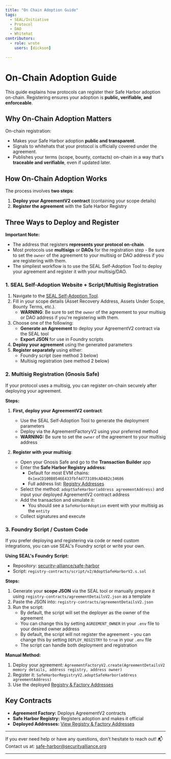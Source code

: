 ```yaml
---
title: "On Chain Adoption Guide"
tags:
  - SEAL/Initiative
  - Protocol
  - DAO
  - Whitehat
contributors:
  - role: wrote
    users: [dickson]

---
```



<TagProvider>
<TagFilter />

# On-Chain Adoption Guide

<TagList tags={frontmatter.tags} />
<AttributionList contributors={frontmatter.contributors} />

This guide explains how protocols can register their Safe Harbor adoption on-chain. Registering ensures your adoption is **public, verifiable, and enforceable**.

## Why On-Chain Adoption Matters

On-chain registration:
- Makes your Safe Harbor adoption **public and transparent**.
- Signals to whitehats that your protocol is officially covered under the agreement.
- Publishes your terms (scope, bounty, contacts) on-chain in a way that's **traceable and verifiable**, even if updated later.

## How On-Chain Adoption Works

The process involves **two steps**:
1. **Deploy your AgreementV2 contract** (containing your scope details)
2. **Register the agreement** with the Safe Harbor Registry

## Three Ways to Deploy and Register

**Important Note:**
- The address that registers **represents your protocol on-chain**.
- Most protocols use **multisigs** or **DAOs** for the registration step - Be sure to set the `owner` of the agreement to your multisig or DAO address if you are registering with them.
- The simpliest workflow is to use the SEAL Self-Adoption Tool to deploy your agreement and register it with your multisig/DAO.

### 1. SEAL Self-Adoption Website + Script/Multisig Registration
1. Navigate to the [SEAL Self-Adoption Tool](https://safeharbor.securityalliance.org/adoption).
2. Fill in your scope details (Asset Recovery Address, Assets Under Scope, Bounty Terms, etc.).
    - **WARNING**: Be sure to set the `owner` of the agreement to your multisig or DAO address if you're registering with them.
3. Choose one of the following:
    - **Generate an Agreement** to deploy your AgreementV2 contract via the SEAL tool
    - **Export JSON** for use in Foundry scripts
4. **Deploy your agreement** using the generated parameters
5. **Register separately** using either:
    - Foundry script (see method 3 below)
    - Multisig registration (see method 2 below)

### 2. Multisig Registration (Gnosis Safe)
If your protocol uses a multisig, you can register on-chain securely after deploying your agreement.

**Steps:**
1. **First, deploy your AgreementV2 contract**:
    - Use the SEAL Self-Adoption Tool to generate the deployment parameters
    - Deploy via the AgreementFactoryV2 using your preferred method
    - **WARNING:** Be sure to set the `owner` of the agreement to your multisig address

2. **Register with your multisig**:
    - Open your Gnosis Safe and go to the **Transaction Builder** app
    - Enter the **Safe Harbor Registry address**:
        - Default for most EVM chains: `0x1eaCD100B0546E433fbf4d773109cAD482c34686`
        - Full address list: [Registry Addresses](https://github.com/security-alliance/safe-harbor)
    - Select the method: `adoptSafeHarbor(address agreementAddress)` and input your deployed AgreementV2 contract address
    - Add the transaction and simulate it:
        - You should see a `SafeHarborAdoption` event with your multisig as the `entity`
    - Collect signatures and execute

### 3. Foundry Script / Custom Code
If you prefer deploying and registering via code or need custom integrations, you can use SEAL's Foundry script or write your own.

**Using SEAL's Foundry Script:**
- Repository: [security-alliance/safe-harbor](https://github.com/security-alliance/safe-harbor)
- Script: `registry-contracts/script/v2/AdoptSafeHarborV2.s.sol`

**Steps:**
1. Generate your **scope JSON** via the SEAL tool or manually prepare it using `registry-contracts/agreementDetailsV2.json` as a template
2. Paste the JSON into: `registry-contracts/agreementDetailsV2.json`
3. Run the script:
    - By default, the script will set the deployer as the owner of the agreement
    - You can change this by setting `AGREEMENT_OWNER` in your `.env` file to your desired owner address
    - By default, the script will not register the agreement - you can change this by setting `DEPLOY_REGISTRY` to `true` in your `.env` file
    - The script can handle both deployment and registration

**Manual Method:**
1. Deploy your agreement: `AgreementFactoryV2.create(AgreementDetailsV2 memory details, address registry, address owner)`
2. Register it: `SafeHarborRegistryV2.adoptSafeHarbor(address agreementAddress)`
3. Use the deployed [Registry & Factory Addresses](https://github.com/security-alliance/safe-harbor/blob/main/README.md)

## Key Contracts

- **Agreement Factory:** Deploys AgreementV2 contracts
- **Safe Harbor Registry:** Registers adoption and makes it official
- **Deployed Addresses:** [View Registry & Factory Addresses](https://github.com/security-alliance/safe-harbor/blob/main/README.md)

---

If you ever need help or have any questions, don't hesitate to reach out!
📬 Contact us at: [safe-harbor@securityalliance.org](mailto:safe-harbor@securityalliance.org)

---

</TagProvider>
<ContributeFooter />